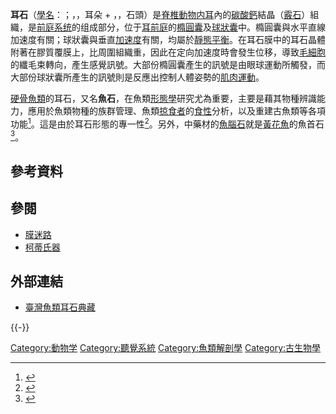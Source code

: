 {{medical}}
{{Infobox anatomy
| Name        = 耳石
| Latin       = statoconium
| Image       = bigotolith.jpg
| Caption     = Otolith organs showing detail of utricle, otoconia, endolymph, cupula, macula, hair cell filaments, and saccular nerve
| Image2      = Herringjuvenilekils.jpg
| Caption2    = 幼年鲱鱼眼睛左侧的耳石清晰可见 
| System      = 
<!--
| GraySubject  = 232 
| GrayPage     = 1054 
| MeshName     = Otolithic+Membrane 
| MeshNumber   = A09.246.631.909.625.125.680 
-->
}}

'''耳石'''（[[學名|學名]]：{{lang|la|'''''otolith'''''}}；{{lang|grc|οτο-}}，{{lang|la|''oto-''}}，耳朵 + {{lang|grc|λιθος}}，{{lang|la|''lithos''}}，石頭）是[[脊椎動物|脊椎動物]][[内耳|内耳]]內的[[碳酸鈣|碳酸鈣]]結晶（[[霰石|霰石]]）組織，是[[前庭系统|前庭系统]]的组成部分，位于[[耳前庭|耳前庭]]的[[橢圓囊|橢圓囊]]及[[球狀囊|球狀囊]]中。橢圓囊與水平直線加速度有關；球狀囊與垂直[[加速度|加速度]]有關，均屬於[[靜態平衡|靜態平衡]]。在耳石膜中的耳石晶體附著在膠質覆膜上，比周圍組織重，因此在定向加速度時會發生位移，導致[[毛细胞|毛細胞]]的纖毛束轉向，產生感覺訊號。大部份橢圓囊產生的訊號是由眼球運動所觸發，而大部份球狀囊所產生的訊號則是反應出控制人體姿勢的[[肌肉|肌肉]][[運動|運動]]。

[[硬骨魚類|硬骨魚類]]的耳石，又名'''魚石'''，在魚類[[形態學|形態學]]研究尤為重要，主要是藉其物種辨識能力，應用於魚類物種的族群管理、魚類[[掠食者|掠食者]]的[[食性|食性]]分析，以及重建古魚類等各項功能<ref>{{cite web |url=http://www.airitilibrary.com/Publication/alDetailedMesh1?DocID=U0001-0107201009451600 |title=台灣現生與古魚類的耳石形態學研究 |author=林千翔 |work=[[臺灣大學|臺灣大學]][[臺灣大學動植物學研究所|動物學研究所]]學位論文：碩士班/2010年 |year=2010年 |location=[[台北|台北]] |language=zh-hant |access-date=2014-05-27 |archive-date=2020-09-01 |archive-url=https://web.archive.org/web/20200901185915/http://www.airitilibrary.com/Publication/alDetailedMesh1?DocID=U0001-0107201009451600 |dead-url=no }}</ref>。這是由於耳石形態的專一性<ref>{{cite web |url=http://taibif.tw/sites/default/files/documents/TELDAP-18.pdf |title=臺灣魚類耳石典藏 |author1=張至維 |author2=朱永淳 |author3=程紫芸 |author4=林千翔 |author5=鄭少茵 |author6=江偉全 |author7=李匡悌 |access-date=2014-05-27 |archive-date=2020-09-01 |archive-url=https://web.archive.org/web/20200901185917/http://taibif.tw/sites/default/files/documents/TELDAP-18.pdf |dead-url=no }}</ref>。另外，中藥材的[[魚腦石|魚腦石]]就是[[黃花魚|黃花魚]]的魚首石<ref name="buhk">{{cite web |url=http://libproject.hkbu.edu.hk/was40/detail?channelid=44273&searchword=herb_id=D00676 |title=魚石 Yu Nao Shi |author=中藥標本數據庫 |publisher=[[香港浸會大學|香港浸會大學]]中醫藥學院 |access-date=2017-01-09 |archive-date=2021-02-15 |archive-url=https://web.archive.org/web/20210215162321/https://libproject.hkbu.edu.hk/was40/detail?channelid=44273&searchword=herb_id%3DD00676 |dead-url=no }}</ref>。

==參考資料==
{{reflist}}

== 參閱 ==
* [[膜迷路|膜迷路]]
*[[柯蒂氏器|柯蒂氏器]]

==外部連結==
*[https://web.archive.org/web/20140528005204/http://oto.nmmba.gov.tw/ 臺灣魚類耳石典藏]
{{-}}

[[Category:動物学|Category:動物学]]
[[Category:聽覺系統|Category:聽覺系統]]
[[Category:魚類解剖學|Category:魚類解剖學]]
[[Category:古生物學|Category:古生物學]]